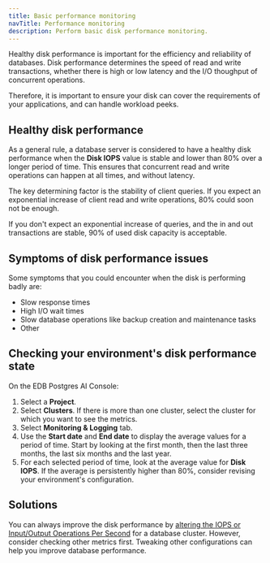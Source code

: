 ```yaml
---
title: Basic performance monitoring 
navTitle: Performance monitoring
description: Perform basic disk performance monitoring.
---
```


Healthy disk performance is important for the efficiency and reliability of databases. Disk performance determines the speed of read and write transactions, whether there is high or low latency and the I/O thoughput of concurrent operations. 

Therefore, it is important to ensure your disk can cover the requirements of your applications, and can handle workload peeks.
## Healthy disk performance  

As a general rule, a database server is considered to have a healthy disk performance when the **Disk IOPS** value is stable and lower than 80% over a longer period of time. This ensures that concurrent read and write operations can happen at all times, and without latency.

The key determining factor is the stability of client queries. If you expect an exponential increase of client read and write operations, 80% could soon not be enough.

If you don't expect an exponential increase of queries, and the in and out transactions are stable, 90% of used disk capacity is acceptable.

## Symptoms of disk performance issues 

Some symptoms that you could encounter when the disk is performing badly are: 

- Slow response times
- High I/O wait times 
- Slow database operations like backup creation and maintenance tasks
- Other

## Checking your environment's disk performance state

On the EDB Postgres AI Console: 

1.  Select a **Project**. 
1.  Select **Clusters**. If there is more than one cluster, select the cluster for which you want to see the metrics. 
1.  Select **Monitoring & Logging** tab.
1.  Use the **Start date** and **End date** to display the average values for a period of time. Start by looking at the first month, then the last three months, the last six months and the last year. 
1.  For each selected period of time, look at the average value for **Disk IOPS**. If the average is persistently higher than 80%, consider revising your environment's configuration. 

## Solutions

You can always improve the disk performance by [altering the IOPS or Input/Output Operations Per Second](/biganimal/latest/using_cluster/03_modifying_your_cluster/#modify-your-clusters-configuration-settings) for a database cluster. However, consider checking other metrics first. Tweaking other configurations can help you improve database performance.